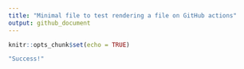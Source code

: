 ```yaml
---
title: "Minimal file to test rendering a file on GitHub actions"
output: github_document
---
```


```r
knitr::opts_chunk$set(echo = TRUE)
```

```r
"Success!"
```
